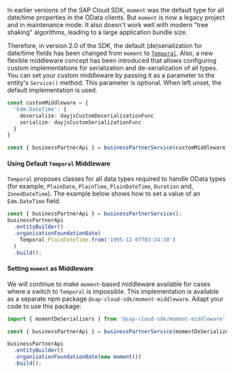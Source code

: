 In earlier versions of the SAP Cloud SDK, `moment` was the default type for all date/time properties in the OData clients. But `moment` is now a legacy project and in maintenance mode. It also doesn't work well with modern "tree shaking" algorithms, leading to a large application bundle size.

Therefore, in version 2.0 of the SDK, the default (de)serialization for date/time fields has been changed from `moment` to [`Temporal`](https://tc39.es/proposal-temporal/docs/). Also, a new flexible middleware concept has been introduced that allows configuring custom implementations for serialization and de-serialization of all types. You can set your custom middleware by passing it as a parameter to the entity's `Service()` method. This parameter is optional. When left unset, the default implementation is used.

```ts
const customMiddleware = {
  'Edm.DateTime': {
    deserialize: dayjsCustomDeserializationFunc
    serialize: dayjsCustomSerializationFunc
  }
}

const { businessPartnerApi } = businessPartnerService(customMiddleware);
```

#### Using Default `Temporal` Middleware

`Temporal` proposes classes for all data types required to handle OData types (for example, `PlainDate`, `PlainTime`, `PlainDateTime`, `Duration` and, `ZonedDateTime`). 
The example below shows how to set a value of an `Edm.DateTime` field.

```ts
const { businessPartnerApi } = businessPartnerService();
businessPartnerApi
  .entityBuilder()
  .organizationFoundationDate(
    Temporal.PlainDateTime.from('1995-12-07T03:24:30')
  )
  .build();
```

#### Setting `moment` as Middleware

We will continue to make `moment`-based middleware available for cases where a switch to `Temporal` is impossible. 
This implementation is available as a separate npm package `@sap-cloud-sdk/moment-middleware`. 
Adapt your code to use this package:

```ts
import { momentDeSerializers } from '@sap-cloud-sdk/moment-middleware';

const { businessPartnerApi } = businessPartnerService(momentDeSerializers);

businessPartnerApi
  .entityBuilder()
  .organizationFoundationDate(new moment())
  .build();
```
